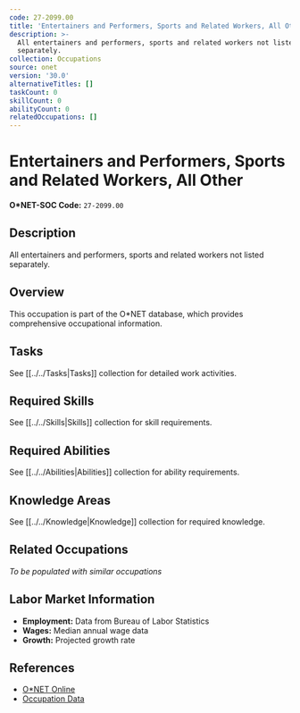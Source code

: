 ```yaml
---
code: 27-2099.00
title: 'Entertainers and Performers, Sports and Related Workers, All Other'
description: >-
  All entertainers and performers, sports and related workers not listed
  separately.
collection: Occupations
source: onet
version: '30.0'
alternativeTitles: []
taskCount: 0
skillCount: 0
abilityCount: 0
relatedOccupations: []
---
```

# Entertainers and Performers, Sports and Related Workers, All Other

**O*NET-SOC Code:** `27-2099.00`

## Description

All entertainers and performers, sports and related workers not listed separately.

## Overview

This occupation is part of the O*NET database, which provides comprehensive occupational information.

## Tasks

See [[../../Tasks|Tasks]] collection for detailed work activities.

## Required Skills

See [[../../Skills|Skills]] collection for skill requirements.

## Required Abilities

See [[../../Abilities|Abilities]] collection for ability requirements.

## Knowledge Areas

See [[../../Knowledge|Knowledge]] collection for required knowledge.

## Related Occupations

*To be populated with similar occupations*

## Labor Market Information

- **Employment:** Data from Bureau of Labor Statistics
- **Wages:** Median annual wage data
- **Growth:** Projected growth rate

## References

- [O*NET Online](https://www.onetonline.org/link/summary/27-2099.00)
- [Occupation Data](https://www.onetcenter.org/)

